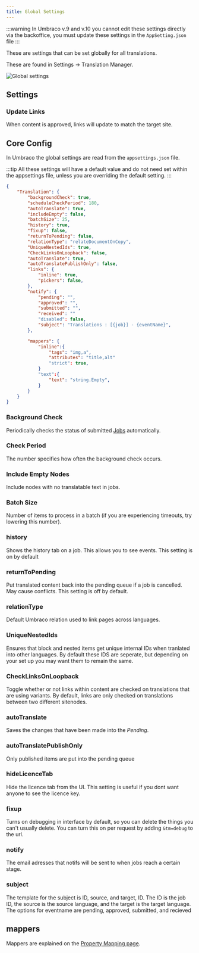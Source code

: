 ```yaml
---
title: Global Settings
---
```


:::warning
In Umbraco v.9 and v.10 you cannot edit these settings directly via the backoffice, you must update these settings in the `AppSetting.json` file
:::

These are settings that can be set globally for all translations.

These are found in Settings -> Translation Manager.

![Global settings](global.png)

## Settings 

### Update Links 
When content is approved, links will update to match the target site.

## Core Config

In Umbraco the global settings are read from the `appsettings.json` file.

:::tip
All these settings will have a default value and do not need set within the appsettings file, unless you are 
overriding the default setting.
:::

```json
{
    "Translation": {
        "backgroundCheck": true,
        "scheduleCheckPeriod": 180,
        "autoTranslate": true,
        "includeEmpty": false,
        "batchSize": 25,
        "history": true,
        "fixup": false,
        "returnToPending": false,
        "relationType": "relateDocumentOnCopy",
        "UniqueNestedIds": true,
        "CheckLinksOnLoopback": false,
        "autoTranslate": true, 
        "autoTranslatePublishOnly": false,
        "links": {
            "inline": true,
            "pickers": false, 
        },
        "notify": {
            "pending": "",
            "approved": "",
            "submitted": "",
            "received": ""
            "disabled": false,
            "subject": "Translations : [{job}] - {eventName}",
        },

        "mappers": {
            "inline":{
                "tags": "img,a",
                "attributes": "title,alt"
                "strict": true,
            }
            "text":{
                "text": "string.Empty",
            }
        }
    }
}
```


### Background Check
Periodically checks the status of submitted [Jobs](fundementals/job) automatically.

### Check Period 
The number specifies how often the background check occurs.

### Include Empty Nodes 
Include nodes with no translatable text in jobs.

### Batch Size 
Number of items to process in a batch (if you are experiencing timeouts, try lowering this number).

### history
Shows the history tab on a job. This allows you to see events. This setting is on by default

### returnToPending
Put translated content back into the pending queue if a job is cancelled. May cause conflicts. This setting is off by default.

### relationType
Default Umbraco relation used to link pages across languages. 

### UniqueNestedIds
Ensures that block and nested items get unique internal IDs when tranlated into other languages. By default these IDS are seperate, but depending on your set up you may want them to remain the same. 

### CheckLinksOnLoopback
Toggle whether or not links within content are checked on translations that are using variants. By default, links are only checked on translations between two different sitenodes. 

### autoTranslate
Saves the changes that have been made into the *Pending*.

### autoTranslatePublishOnly
Only published items are put into the pending queue

### hideLicenceTab
Hide the licence tab from the UI. This setting is useful if you dont want anyone to see the licence key.

### fixup
Turns on debugging in interface by default, so you can delete the things you can't usually delete. You can turn this on per request by adding `&tm=debug` to the url.

### notify
The email adresses that notifs will be sent to when jobs reach a certain stage.

### subject
The template for the subject is ID, source, and target, ID. The ID is the job ID, the source is the source language, and the target is the target language. The options for eventname are pending, approved, submitted, and recieved

## mappers
Mappers are explained on the [Property Mapping page](../extending/mapping/index). 
